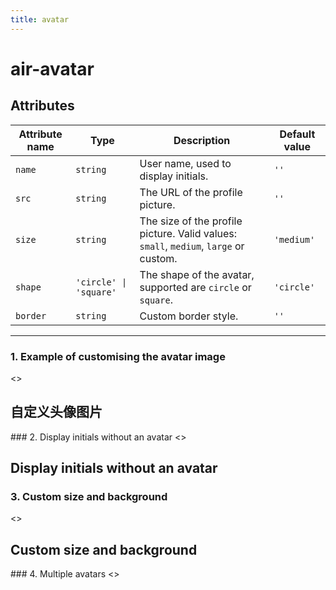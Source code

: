 ```yaml
---
title: avatar
---
```

# air-avatar
## Attributes
| Attribute name   | Type                             | Description                                         | Default value      |
| -------- | -------------------------------- | -------------------------------------------- | ----------- |
| `name`   | `string`                         | User name, used to display initials.                          | `''`        |
| `src`    | `string`                         | The URL of the profile picture.                                | `''`        |
| `size`   | `string`                         | The size of the profile picture. Valid values: `small`, `medium`, `large` or custom. | `'medium'`  |
| `shape`  | `'circle' \| 'square'`           | The shape of the avatar, supported are `circle` or `square`.                 | `'circle'`  |
| `border` | `string`                         | Custom border style.                                     | `''`        |
---
### 1. Example of customising the avatar image
<air-previewer>
<>
<div style={{ textAlign: "center" }}>
  <h2>自定义头像图片</h2>
  <air-avatar
    size="large"
    name="李四"
    shape="square"
    src="https://avatars.githubusercontent.com/u/146103794?v=4"
    class="air-bg-secondary"
  ></air-avatar>
</div>
</>
</air-previewer>
### 2. Display initials without an avatar
<air-previewer>
<>
<div style={{ textAlign: "center" }}>
  <h2>Display initials without an avatar</h2>
  <air-avatar
    size="large"
    name="Wang Wu"
    shape="circle"
    class="air-bg-accent"
  ></air-avatar>
</div>
</>
</air-previewer>

### 3. Custom size and background
<air-previewer>
<>
<div style={{ textAlign: "center" }}>
  <h2>Custom size and background</h2>
  <air-avatar
    size="5rem"
    name="Zhao Liu"
    shape="circle"
    class="air-bg-light"
  ></air-avatar>
</div>
</>
</air-previewer>
### 4. Multiple avatars
<air-previewer>
<>
<div style={{ display: 'flex', gap: '1rem', justifyContent: 'center' }}>
  <air-avatar size='small' name='John Doe' shape='circle' />
  <air-avatar size='medium' name='Jane Doe' shape='square' />
  <air-avatar size='large' name='Peter Doe' shape='circle' />
</div>
</>
</air-previewer>
